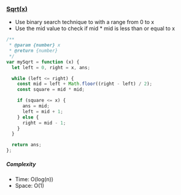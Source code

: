 ### [Sqrt(x)](https://leetcode.com/problems/sqrtx/)

- Use binary search technique to with a range from 0 to x
- Use the mid value to check if mid * mid is less than or equal to x

```js copy
/**
 * @param {number} x
 * @return {number}
 */
var mySqrt = function (x) {
  let left = 0, right = x, ans;

  while (left <= right) {
    const mid = left + Math.floor((right - left) / 2);
    const square = mid * mid;

    if (square <= x) {
      ans = mid;
      left = mid + 1;
    } else {
      right = mid - 1;
    }
  }

  return ans;
};
```

##### Complexity

- Time: O(log(n))
- Space: O(1)
